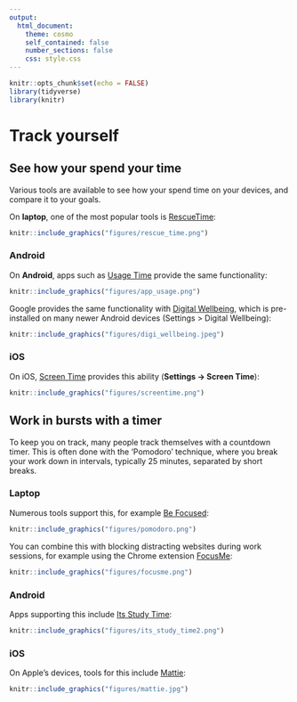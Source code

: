 ```yaml
---
output:
  html_document:
    theme: cosmo
    self_contained: false
    number_sections: false
    css: style.css
---
```



```r
knitr::opts_chunk$set(echo = FALSE)
library(tidyverse)
library(knitr)

```

# Track yourself {.tabset}
## See how your spend your time
Various tools are available to see how your spend time on your devices, and compare it to your goals.

On **laptop**, one of the most popular tools is [RescueTime](https://www.rescuetime.com): 

```r
knitr::include_graphics("figures/rescue_time.png")
```

### Android
On **Android**, apps such as [Usage Time](https://play.google.com/store/apps/details?id=com.agooday.screentime&hl=en&gl=us) provide the same functionality:

```r
knitr::include_graphics("figures/app_usage.png")
```

Google provides the same functionality with [Digital Wellbeing](https://play.google.com/store/apps/details?id=com.google.android.apps.wellbeing&hl=en_GB), which is pre-installed on many newer Android devices (Settings > Digital Wellbeing):

```r
knitr::include_graphics("figures/digi_wellbeing.jpeg")
```

### iOS
On iOS, [Screen Time](https://support.apple.com/en-gb/HT208982) provides this ability (**Settings -> Screen Time**):

```r
knitr::include_graphics("figures/screentime.png")
```



## Work in bursts with a timer
To keep you on track, many people track themselves with a countdown timer.
This is often done with the 'Pomodoro' technique, where you break your work down in intervals, typically 25 minutes, separated by short breaks.

### Laptop
Numerous tools support this, for example [Be Focused](https://xwavesoft.com/be-focused-pro-for-iphone-ipad-mac-os-x.html):

```r
knitr::include_graphics("figures/pomodoro.png")
```

You can combine this with blocking distracting websites during work sessions, for example using the Chrome extension [FocusMe](https://chrome.google.com/webstore/detail/focusme-a-pomodoro-timer/koebbleaefghpjjmghelhjboilcmfpad?hl=gb):

```r
knitr::include_graphics("figures/focusme.png")
```

### Android
Apps supporting this include [Its Study Time](https://play.google.com/store/apps/details?id=com.deGans.itsStudyTime&hl=en&gl=us):

```r
knitr::include_graphics("figures/its_study_time2.png")
```

### iOS
On Apple's devices, tools for this include [Mattie](https://itunes.apple.com/gb/app/sidekick-mattie/id1166327958?mt=8&ign-mpt=uo%3D4):

```r
knitr::include_graphics("figures/mattie.jpg")
```


